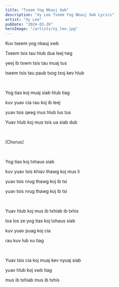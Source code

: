 ```yaml
---
title: "Tseem Yog Nkauj Xwb"
description: "Xy Lee Tseem Yog Nkauj Xwb Lyrics"
artist: "Xy Lee"
pubDate: "2024-03-26"
heroImage: "/artists/xy_lee.jpg"
---
```


Kuv tseem yog nkauj xwb

Tseem tsis tau hlub dua leej twg

yeej ib txwm tsis tau muaj tus

tseem tsis tau paub txog txoj kev hlub

<br />

Yog tias koj muaj siab hlub tiag

kuv yuav cia rau koj ib leej

yuav tsis qeeg mus hlub lus tus

Yuav hlub koj mus tsis ua siab dub

<br />

[Chorus]

<br />

Yog tias koj txhaus siab

kuv yuav tsis khiav thawg koj mus li

yuav tsis nrug thawg koj ib tsi

yuav tsis nrug thawg koj ib tsi

<br />

Yuav hlub koj mus ib txhiab ib txhis

txa los ze yog tias koj txhaus siab

kuv yuav puag koj cia

rau kuv lub xu tiag

<br />

Yuav tsis cia koj muaj kev nyuaj siab

yuav hlub koj xwb tiag

mus ib txhiab mus ib txhis
